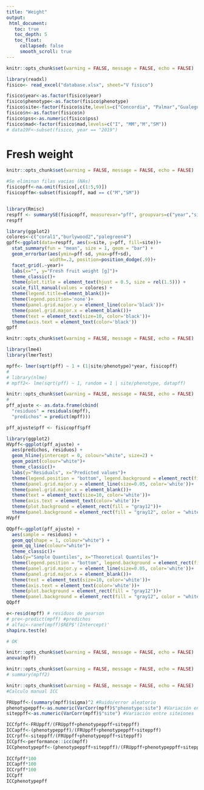 ```yaml
---
title: "Weight"
output:
 html_document:
   toc: true
   toc_depth: 5
   toc_float:
     collapsed: false
     smooth_scroll: true
---
```


```r
knitr::opts_chunk$set(warning = FALSE, message = FALSE, echo = FALSE)

library(readxl)
fisico<- read_excel("database.xlsx", sheet="V fisico")

fisico$year<-as.factor(fisico$year)
fisico$phenotype<-as.factor(fisico$phenotype)
fisico$site<-factor(fisico$site,levels=c("Concordia", "Palmar","Gualeguaychu"))
fisico$n<-as.factor(fisico$n)
fisico$pss<-as.numeric(fisico$pss)
fisico$mad<-factor(fisico$mad,levels=c("I", "MM","M","SM"))
# data19F<-subset(fisico, year == "2019")


```

# Fresh weight

```r
knitr::opts_chunk$set(warning = FALSE, message = FALSE, echo = FALSE)

#Se eliminan filas vacias (NAs)
fisicopff<-na.omit(fisico[,c(1:5,9)])
fisicopffm<-subset(fisicopff, mad == c("M","SM"))


library(Rmisc)
respff <- summarySE(fisicopff, measurevar="pff", groupvars=c("year","site"), na.rm = FALSE)
respff

library(ggplot2)
colores<-c("coral1","burlywood2","palegreen4")
gpff<-ggplot(data=respff, aes(x=site, y=pff, fill=site))+
  stat_summary(fun = "mean", size = 1, geom = "bar") +
  geom_errorbar(aes(ymin=pff-sd, ymax=pff+sd),
                width=.2, position=position_dodge(.9))+
  facet_grid(.~year)+
  labs(x="", y="Fresh fruit weight [g]")+
  theme_classic()+
  theme(plot.title = element_text(hjust = 0.5, size = rel(1.5))) +
  scale_fill_manual(values = colores) +
  theme(legend.title=element_blank())+
  theme(legend.position='none')+
  theme(panel.grid.major.y = element_line(color='black'))+
  theme(panel.grid.major.x = element_blank())+
  theme(text = element_text(size=10, color='black'))+
  theme(axis.text = element_text(color='black'))
gpff
```

```r
knitr::opts_chunk$set(warning = FALSE, message = FALSE, echo = FALSE)

library(lme4)
library(lmerTest)

mpff<- lmer(sqrt(pff) ~ 1 + (1|site/phenotype)*year, fisicopff)
# 
# library(nlme)
# mpff2<- lme(sqrt(pff) ~ 1, random = 1 | site/phenotype, datapff)

```

```r
knitr::opts_chunk$set(warning = FALSE, message = FALSE, echo = FALSE)
# 
pff_ajuste <- as.data.frame(cbind(
  "residuos" = residuals(mpff),
  "predichos" = predict(mpff)))

pff_ajuste$pff <- fisicopff$pff

library(ggplot2)
HVpff<-ggplot(pff_ajuste) +
  aes(predichos, residuos) +
  geom_hline(yintercept = 0, colour="white", size=2) +
  geom_point(colour="white")+
  theme_classic()+
  labs(y="Residuals", x="Predicted values")+
  theme(legend.position = "bottom", legend.background = element_rect(fill = "gray12"))+
  theme(panel.grid.major.y = element_line(size=0.05, color='white'))+
  theme(panel.grid.major.x = element_blank())+
  theme(text = element_text(size=10, color='white'))+
  theme(axis.text = element_text(color='white'))+
  theme(plot.background = element_rect(fill = "gray12"))+
  theme(panel.background = element_rect(fill = "gray12", color = "white"))
HVpff

QQpff<-ggplot(pff_ajuste) +
  aes(sample = residuos) +
  geom_qq(shape = 1, colour="white") +
  geom_qq_line(colour="white")+
  theme_classic()+
  labs(y="Sample Quantiles", x="Theoretical Quantiles")+
  theme(legend.position = "bottom", legend.background = element_rect(fill = "gray12"))+
  theme(panel.grid.major.y = element_line(size=0.05, color='white'))+
  theme(panel.grid.major.x = element_blank())+
  theme(text = element_text(size=10, color='white'))+
  theme(axis.text = element_text(color='white'))+
  theme(plot.background = element_rect(fill = "gray12"))+
  theme(panel.background = element_rect(fill = "gray12", color = "white"))
QQpff

e<-resid(mpff) # residuos de pearson
# pre<-predict(mpff) #predichos
# alfai<-ranef(mpff)$REP$'(Intercept)'
shapiro.test(e)

# OK

```

```r
knitr::opts_chunk$set(warning = FALSE, message = FALSE, echo = FALSE)
anova(mpff)
```

```r
knitr::opts_chunk$set(warning = FALSE, message = FALSE, echo = FALSE)
# summary(mpff2)
```

```r
knitr::opts_chunk$set(warning = FALSE, message = FALSE, echo = FALSE)
#Calculo manual ICC

FRUppff<-(summary(mpff)$sigma)^2 #Ruido/error aleatorio
phenotypeppff<-as.numeric(VarCorr(mpff)$"phenotype:site") #Variación entre ind de una misma siteión
siteppff<-as.numeric(VarCorr(mpff)$"site") #Variación entre siteiones

ICCfpff<-FRUppff/(FRUppff+phenotypeppff+siteppff)
ICCapff<-(phenotypeppff)/(FRUppff+phenotypeppff+siteppff)
ICCrpff<-siteppff/(FRUppff+phenotypeppff+siteppff)
ICCpff<-performance::icc(mpff)
ICCphenotypepff<-(phenotypeppff+siteppff)/(FRUppff+phenotypeppff+siteppff)
  
ICCfpff*100
ICCapff*100
ICCrpff*100
ICCpff
ICCphenotypepff
```
